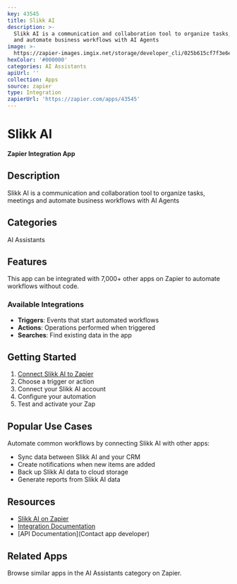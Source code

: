 ```yaml
---
key: 43545
title: Slikk AI
description: >-
  Slikk AI is a communication and collaboration tool to organize tasks, meetings
  and automate business workflows with AI Agents
image: >-
  https://zapier-images.imgix.net/storage/developer_cli/025b615cf7f3e6e9386a9d6ec13b37ad.png?auto=format%2Ccompress&ixlib=python-3.0.0&q=50
hexColor: '#000000'
categories: AI Assistants
apiUrl: ''
collection: Apps
source: zapier
type: Integration
zapierUrl: 'https://zapier.com/apps/43545'
---
```

# Slikk AI

**Zapier Integration App**

## Description

Slikk AI is a communication and collaboration tool to organize tasks, meetings and automate business workflows with AI Agents

## Categories

AI Assistants

## Features

This app can be integrated with 7,000+ other apps on Zapier to automate workflows without code.

### Available Integrations

- **Triggers**: Events that start automated workflows
- **Actions**: Operations performed when triggered
- **Searches**: Find existing data in the app

## Getting Started

1. [Connect Slikk AI to Zapier](https://zapier.com/apps/43545)
2. Choose a trigger or action
3. Connect your Slikk AI account
4. Configure your automation
5. Test and activate your Zap

## Popular Use Cases

Automate common workflows by connecting Slikk AI with other apps:

- Sync data between Slikk AI and your CRM
- Create notifications when new items are added
- Back up Slikk AI data to cloud storage
- Generate reports from Slikk AI data

## Resources

- [Slikk AI on Zapier](https://zapier.com/apps/43545)
- [Integration Documentation](https://zapier.com/apps/43545/integrations)
- [API Documentation](Contact app developer)

## Related Apps

Browse similar apps in the AI Assistants category on Zapier.
